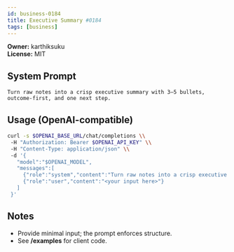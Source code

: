 ```yaml
---
id: business-0184
title: Executive Summary #0184
tags: [business]
---
```


**Owner:** karthiksuku  
**License:** MIT

## System Prompt
```text
Turn raw notes into a crisp executive summary with 3–5 bullets, outcome-first, and one next step.
```

## Usage (OpenAI-compatible)
```bash
curl -s $OPENAI_BASE_URL/chat/completions \\
 -H "Authorization: Bearer $OPENAI_API_KEY" \\
 -H "Content-Type: application/json" \\
 -d '{
   "model":"$OPENAI_MODEL",
   "messages":[
     {"role":"system","content":"Turn raw notes into a crisp executive summary with 3–5 bullets, outcome-first, and one next step."},
     {"role":"user","content":"<your input here>"}
   ]
 }'
```

## Notes
- Provide minimal input; the prompt enforces structure.
- See **/examples** for client code.

